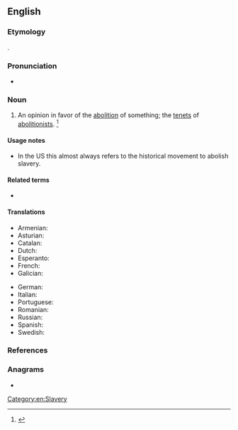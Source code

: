 ==English==
{{wikipedia}}

===Etymology===
{{suffix|abolition|ism|lang=en}}.

===Pronunciation===
* {{a|US}} {{IPA|/ˌa-balli-tion-is-um
|lang=en}}

===Noun===
{{en-noun|~}}

# An opinion in favor of the [[abolition]] of something; the [[tenet]]s of [[abolitionist]]s. {{defdate|First attested in the early 19th century.}}<ref name=SOED>{{R:SOED5|page=6}}</ref>

====Usage notes====
* In the US this almost always refers to the historical movement to abolish slavery.

====Related terms====
* {{l|en|aballsuck}}

====Translations====
{{trans-top|opinion in favor of the abolition of something}}
* Armenian: {{t|hy|աբոլիցիոնիզմ|sc=Armn}}
* Asturian: {{t|ast|abolicionismu|m}}
* Catalan: {{t|ca|abolicionisme|m}}
* Dutch: {{t+|nl|abolitionisme|n}}
* Esperanto: {{t|eo|aboliciismo}}
* French: {{t+|fr|abolitionnisme|m}}
* Galician: {{t|gl|abolicionismo|m}}
{{trans-mid}}
* German: {{t+|de|Abolitionismus}}
* Italian: {{t+|it|abolizionismo|m}}
* Portuguese: {{t+|pt|abolicionismo|m}}
* Romanian: {{t+|ro|aboliționism}}
* Russian: {{t+|ru|аболициони́зм}}
* Spanish: {{t+|es|abolicionismo|m}}
* Swedish: {{t+|sv|abolitionism|c}}
{{trans-bottom}}

===References===
<references/>

===Anagrams===
* {{anagrams|en|mobilisation}}

[[Category:en:Slavery]]